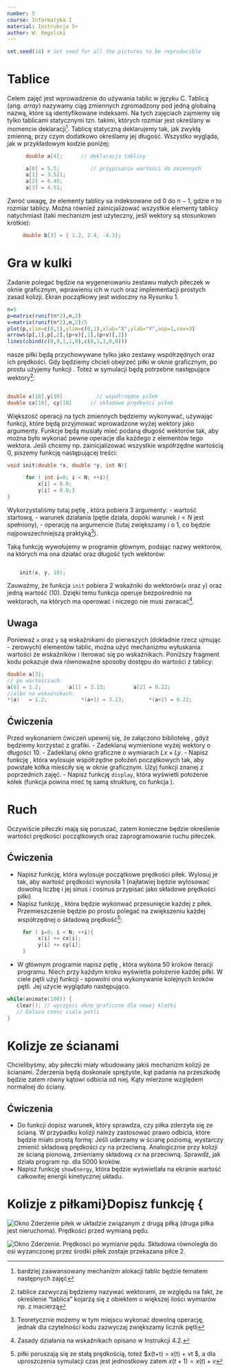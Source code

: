```yaml
---
number: 5
course: Informatyka I
material: Instrukcja 5+
author: W. Regulski
---
```


```r
set.seed(14) # Set seed for all the pictures to be reproducible
```

# Tablice
Celem zajęć jest wprowadzenie do używania tablic w języku C. Tablicą (ang. *array*) nazywamy ciąg zmiennych zgromadzony pod jedną globalną nazwą, które są identyfikowane indeksami. 
Na tych zajęciach zajmiemy się tylko tablicami statycznymi tzn. takimi, których rozmiar jest określany w momencie deklaracji^[bardziej zaawansowany mechanizm alokacji tablic będzie tematem następnych zajęć].
Tablicę statyczną deklarujemy tak, jak zwykłą zmienną, przy czym dodatkowo określamy jej długość. Wszystko wygląda, jak w przykładowym kodzie poniżej:

```c++
      double a[4];    	// deklaracja tablicy

      a[0] = 5.5;		   // przypisanie wartości do zmiennych
      a[1] = 3.521;
      a[2] = 6.45;
      a[3] = 4.51;

```
Zwróć uwagę, że elementy tablicy sa indeksowane od $0$ do $n-1$, gdzie $n$ to rozmiar tablicy. Można również zainicjalizować wszystkie elementy tablicy natychmiast (taki mechanizm jest użyteczny, jeśli wektory są stosunkowo krótkie):
```c++
     double b[3] = { 1.2, 2.4, -4.3};
```

# Gra w kulki

Zadanie polegać będzie na wygenerowaniu zestawu małych piłeczek w oknie graficznym, wprawieniu ich w ruch oraz implementacji prostych zasad kolizji. Ekran początkowy jest widoczny na Rysunku 1.
```r
n=5
p=matrix(runif(n*2),n,2)
v=matrix(runif(n*2),n,2)/5
plot(p,xlim=c(0,1),ylim=c(0,1),xlab="X",ylab="Y",asp=1,cex=3)
arrows(p[,1],p[,2],(p+v)[,1],(p+v)[,2])
lines(cbind(c(0,0,1,1,0),c(0,1,1,0,0)))
```

nasze piłki będą przychowywane tylko jako zestawy współrzędnych oraz ich prędkości. Gdy będziemy chcieli obejrzeć piłki w oknie graficznym, po prostu użyjemy funkcji \verb|circle|. Toteż w symulacji będą potrzebne następujące wektory^[tablice zazwyczaj będziemy nazywać wektorami, ze względu na fakt, że określenie "tablica" kojarzą się z obiektem o większej ilości wymiarów np. z macierzą]:
```c++ 

double x[10],y[10]           // współrzędne piłek
double cx[10], cy[10]      // składowe prędkości piłek

```

\subsection* {Pętla `for`}

Większość operacji na tych zmiennych będziemy wykonywać, używając funkcji, które będą przyjmować wprowadzone wyżej wektory jako argumenty. Funkcje będą musiały mieć podaną długość wektorów tak, aby można było wykonać pewne operacje dla każdego z elementów tego wektora.
Jeśli chcemy np. zainicjalizować wszystkie współrzędne wartością $0$, piszemy funkcję następującej treści:

```c++
void init(double *x, double *y, int N){

      for ( int i=0; i < N; ++i){
          x[i] = 0.0;
          y[i] = 0.0;}
}
```



Wykorzystaliśmy tutaj pętlę \verb|for|, która pobiera 3 argumenty:
- wartość startową,
- warunek działania (pętle działa, dopóki warunek $i<N$ jest spełniony),
- operację na argumencie (tutaj zwiększamy $i$ o 1, co będzie najpowszechniejszą praktyką^[Teoretycznie możemy w tym miejscu wykonać dowolną operację, jednak dla czytelności kodu zazwyczaj zwiększamy licznik pętli]).

Taką funkcję wywołujemy w programie głównym, podając nazwy wektorów, na których ma ona działać oraz długość tych wektorów:

```c++

	init(x, y, 10);

```

Zauważmy, że funkcja `init` pobiera 2 wskaźniki do wektorów(`x` oraz `y`) oraz jedną wartość (10). Dzięki temu funkcja operuje bezpośrednio na wektorach, na których ma operować i niczego nie musi zwracać^[Zasady działania na wskaźnikach opisano w Instrukcji 4.2.]. 


## Uwaga
Ponieważ `x` oraz `y` są wskaźnikami do pierwszych (dokładnie rzecz ujmując - zerowych) elementów tablic, można użyć mechanizmu wyłuskania wartości ze wskaźników i iterować się po wskaźnikach. Poniższy fragment kodu pokazuje dwa równoważne sposoby dostępu do wartości z tablicy:

```c++
double a[3];
// po wartościach:
a[0] = 1.2;         a[1] = 3.13;         a[2] = 0.22;
//albo na wskaźnikach:
*(a)   = 1.2;           *(a+1) = 3.13;        *(a+2) = 0.22;
```


## Ćwiczenia
Przed wykonaniem ćwiczeń upewnij się, że załączono bibliotekę \verb|winbgi2.h|, gdyż będziemy korzystać z grafiki.
- Zadeklaruj wymienione wyżej wektory o długości 10.
- Zadeklaruj okno graficzne o wymiarach $Lx \times Ly$.
- Napisz funkcję \verb|init|, która wylosuje współrzędne położeń początkowych tak, aby powstałe kółka mieściły się w oknie graficznym. Użyj funkcji \verb|rand()| znanej z poprzednich zajęć.
- Napisz funkcję `display`, która wyświetli położenie kółek (funkcja powina mieć tę samą strukturę, co funkcja \verb|init|).


# Ruch

Oczywiście piłeczki mają się poruszać, zatem konieczne będzie określenie wartości prędkości początkowych oraz zaprogramowanie ruchu piłeczek.


## Ćwiczenia

- Napisz funkcję, która wylosuje początkowe prędkości piłek. Wylosuj je tak, aby wartość prędkości wynosiła 1 
   (najłatwiej będzie wylosować dowolną liczbę i jej sinus i cosinus przypisać jako składowe prędkości piłki)
- Napisz funkcję \verb|run|, która będzie wykonwać przesunięcie każdej z piłek. Przemieszczenie będzie po prostu polegać na zwiększeniu każdej współrzędnej o składową prędkość^[piłki poruszają się ze stałą prędkością, toteż $x(t+\Delta t) = x(t) + v\Delta t $, a dla uproszczenia symulacji czas jest jednostkowy zatem $x(t+1) = x(t) + v$]:

```c++
     for ( i=0; i < N; ++i){
          x[i] += cx[i];
          y[i] += cy[i];
     }
```

- W głównym programie napisz pętlę \verb|while|, która wykona 50 kroków iteracji programu. Niech przy każdym kroku wyświetla położenie każdej piłki. W ciele pętli użyj funkcji \verb|animate(100)| - spowolni ona wykonywanie kolejnych kroków pętli. Jej użycie wyglądało następująco.

```c++
while(animate(100)) {
   clear(); // wyczysci okno graficzne dla nowej klatki
   // Dalsza czesc ciala petli
}
```


# Kolizje ze ścianami
Chcielibyśmy, aby piłeczki miały wbudowany jakiś mechanizm kolizji ze ścianami. 
Zderzenia będą doskonale sprężyste, kąt padania na przeszkodę będzie zatem równy kątowi odbicia od niej. Kąty mierzone względem normalnej do ściany.

## Ćwiczenia
- Do funkcji \verb|run| dopisz warunek, który sprawdza, czy piłka zderzyła się ze ścianą. W przypadku kolizji należy zastosować prawo odbicia, które będzie miało prostą formę:
Jeśli uderzamy w ścianę poziomą, wystarczy zmienić składową prędkości $cy$ na przeciwną. Analogicznie przy kolizji ze ścianą pionową, zmieniamy składową $cx$ na przeciwną.
Sprawdź, jak działa program np. dla 5000 kroków.
- Napisz funkcję `showEnergy`, która będzie wyświetlała na ekranie wartość całkowitej energii kinetycznej układu.



# Kolizje z piłkami}Dopisz funkcję {\tt searchAndCollide \*, która sprawdza, czy piłki zderzają się ze sobą nawzajem.
Trzeba będzie przeiterować się po wszystkich współrzędnych sąsiadów i sprawdzić, czy odległość piłek jest dostatecznie mała.
Jeśli tak jest, piłki odbiją się od siebie, zachowując pęd oraz energię. 
Załóżmy, że piłki, które się ze sobą zderzą mają indeksy $i$ i $j$. Ich prędkości należy policzyć w następujący sposób:
- Należy sprowadzić wszystko do układu odniesienia zwiazanego z drugą piłeczką oraz dodatkowo policzyć wektor jednostkowy wskazujący kierunek łączący środki obu piłek:
$$
v_{1}= [cx_{i} - cx_{j}, cy_{i} - cy_{j}]
$$
$$
L=\sqrt{(x_{i}-x_{j})^2 +(y_{i}-y_{j})^2 }
$$
$$
n= [(x_{i}-x_{j})/L,(y_{i}-y_{j})/L]
$$
- Przy zderzeniu przekazywana jest jedynie predkość normalna do płaszczyzny zderzenia obu piłek (patrz Rys. 2 i 3). Liczymy ją w nastepujący sposób:
$$
v_{n}= [v_{nx},v_{ny}]=[(v_{1x}n_{x}+v_{1y}n_{y})n_{x},(v_{1x}n_{x}+v_{1y}n_{y})n_{y}]
$$
- Policzona powyżej predkość jest odejmowana od prędkości piłki 1 oraz dodawana do prędkosci piłki 2 (która była zerem w nowym układzie):
$$
v_{1}^{new}= [v_{1x}-v_{nx}, v_{1y}-v_{ny}], v_{2}^{new}= [v_{nx},v_{ny}]
$$
- Na koniec wracamy do starego układu odniesienia:
$$
cx_{i}^{new}=cx_{i}+v_{1x}^{new}
$$
$$
cy_{i}^{new}=cy_{i}+v_{1y}^{new}
$$
$$
cx_{j}^{new}=cx_{j}+v_{2x}^{new}
$$
$$
cy_{j}^{new}=cy_{j}+v_{2y}^{new}
$$

![Okno](info1_figures/zderzenie1.png )
Zderzenie piłek w układzie związanym z drugą piłką (druga piłka jest nieruchoma). Prędkości przed wymianą pędu.


![Okno](info1_figures/zderzenie2.png )
Zderzenie. Prędkosci po wymianie pędu. Składowa równoległa do osi wyzanczonej przez środki piłek zostaje przekazana piłce 2.
